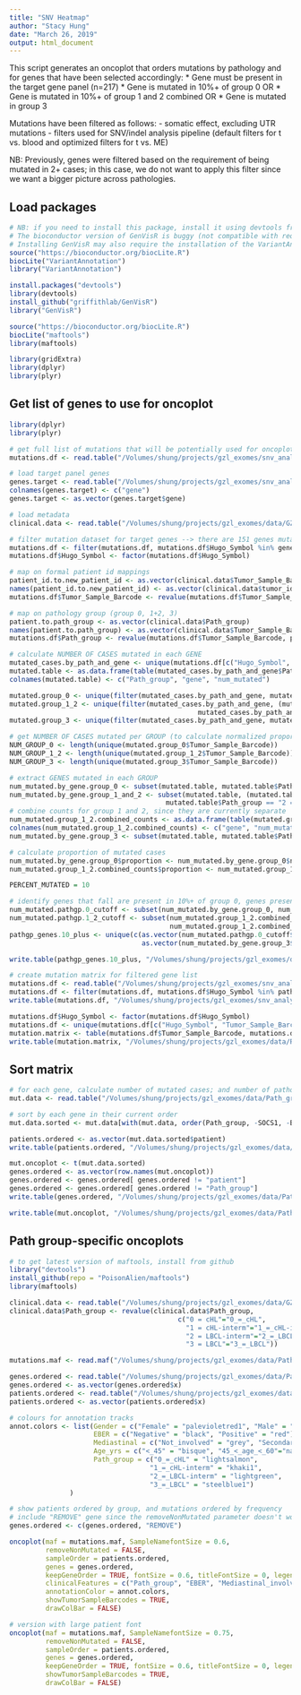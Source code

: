 ```yaml
---
title: "SNV Heatmap"
author: "Stacy Hung"
date: "March 26, 2019"
output: html_document
---
```


This script generates an oncoplot that orders mutations by pathology and for genes that have been selected accordingly:
  * Gene must be present in the target gene panel (n=217)
    * Gene is mutated in 10%+ of group 0 OR
    * Gene is mutated in 10%+ of group 1 and 2 combined OR
    * Gene is mutated in group 3
    
Mutations have been filtered as follows:
  - somatic effect, excluding UTR mutations
  - filters used for SNV/indel analysis pipeline (default filters for t vs. blood and optimized filters for t vs. ME)
  
NB: Previously, genes were filtered based on the requirement of being mutated in 2+ cases; in this case, we do not want to apply this filter since we want a bigger picture across pathologies.

## Load packages

```r
# NB: if you need to install this package, install it using devtools from the github source!!!
# The bioconductor version of GenVisR is buggy (not compatible with required libraries)
# Installing GenVisR may also require the installation of the VariantAnnotation pacakge (from bioconductor)
source("https://bioconductor.org/biocLite.R")
biocLite("VariantAnnotation")
library("VariantAnnotation")

install.packages("devtools")
library(devtools)
install_github("griffithlab/GenVisR")
library("GenVisR")

source("https://bioconductor.org/biocLite.R")
biocLite("maftools")
library(maftools)

library(gridExtra)
library(dplyr)
library(plyr)
```


## Get list of genes to use for oncoplot

```r
library(dplyr)
library(plyr)

# get full list of mutations that will be potentially used for oncoplot
mutations.df <- read.table("/Volumes/shung/projects/gzl_exomes/snv_analysis-20181127/snv_indel_datasets/maf/gzl_exomes-snvs_indels.maf", sep = "\t", header = TRUE)

# load target panel genes
genes.target <- read.table("/Volumes/shung/projects/gzl_exomes/snv_analysis-20181127/WES_data/target_genes.FINAL_217.txt", header = FALSE)
colnames(genes.target) <- c("gene")
genes.target <- as.vector(genes.target$gene)

# load metadata
clinical.data <- read.table("/Volumes/shung/projects/gzl_exomes/data/GZ_WES_cases-clinical_data.mapped.txt", sep = "\t", header = TRUE)

# filter mutation dataset for target genes --> there are 151 genes mutated that are also present on the target panel
mutations.df <- filter(mutations.df, mutations.df$Hugo_Symbol %in% genes.target)
mutations.df$Hugo_Symbol <- factor(mutations.df$Hugo_Symbol)

# map on formal patient id mappings
patient_id.to.new_patient_id <- as.vector(clinical.data$Tumor_Sample_Barcode)
names(patient_id.to.new_patient_id) <- as.vector(clinical.data$tumor_id2)
mutations.df$Tumor_Sample_Barcode <- revalue(mutations.df$Tumor_Sample_Barcode, patient_id.to.new_patient_id)

# map on pathology group (group 0, 1+2, 3)
patient.to.path_group <- as.vector(clinical.data$Path_group)
names(patient.to.path_group) <- as.vector(clinical.data$Tumor_Sample_Barcode)
mutations.df$Path_group <- revalue(mutations.df$Tumor_Sample_Barcode, patient.to.path_group)

# calculate NUMBER OF CASES mutated in each GENE
mutated_cases.by_path_and_gene <- unique(mutations.df[c("Hugo_Symbol", "Tumor_Sample_Barcode", "Path_group")])
mutated.table <- as.data.frame(table(mutated_cases.by_path_and_gene$Path_group, mutated_cases.by_path_and_gene$Hugo_Symbol))
colnames(mutated.table) <- c("Path_group", "gene", "num_mutated")

mutated.group_0 <- unique(filter(mutated_cases.by_path_and_gene, mutated_cases.by_path_and_gene$Path_group == "0 = cHL"))
mutated.group_1_2 <- unique(filter(mutated_cases.by_path_and_gene, (mutated_cases.by_path_and_gene$Path_group == "1 = cHL-interm" | 
                                               mutated_cases.by_path_and_gene$Path_group == "2 = LBCL-interm")))
mutated.group_3 <- unique(filter(mutated_cases.by_path_and_gene, mutated_cases.by_path_and_gene$Path_group == "3 = LBCL"))

# get NUMBER OF CASES mutated per GROUP (to calculate normalized proportions)
NUM_GROUP_0 <- length(unique(mutated.group_0$Tumor_Sample_Barcode))
NUM_GROUP_1_2 <- length(unique(mutated.group_1_2$Tumor_Sample_Barcode))
NUM_GROUP_3 <- length(unique(mutated.group_3$Tumor_Sample_Barcode))

# extract GENES mutated in each GROUP 
num_mutated.by_gene.group_0 <- subset(mutated.table, mutated.table$Path_group == "0 = cHL" & mutated.table$num_mutated > 0)
num_mutated.by_gene.group_1_and_2 <- subset(mutated.table, (mutated.table$Path_group == "1 = cHL-interm" | 
                                       mutated.table$Path_group == "2 = LBCL-interm") & mutated.table$num_mutated > 0)
# combine counts for group 1 and 2, since they are currently separate
num_mutated.group_1_2.combined_counts <- as.data.frame(table(mutated.group_1_2$Hugo_Symbol))
colnames(num_mutated.group_1_2.combined_counts) <- c("gene", "num_mutated")
num_mutated.by_gene.group_3 <- subset(mutated.table, mutated.table$Path_group == "3 = LBCL" & mutated.table$num_mutated > 0)

# calculate proportion of mutated cases
num_mutated.by_gene.group_0$proportion <- num_mutated.by_gene.group_0$num_mutated / NUM_GROUP_0*100
num_mutated.group_1_2.combined_counts$proportion <- num_mutated.group_1_2.combined_counts$num_mutated / NUM_GROUP_1_2*100

PERCENT_MUTATED = 10

# identify genes that fall are present in 10%+ of group 0, genes present in 10%+ of group 1+2, and all genes mutated in group 3
num_mutated.pathgp.0_cutoff <- subset(num_mutated.by_gene.group_0, num_mutated.by_gene.group_0$proportion >= PERCENT_MUTATED)
num_mutated.pathgp.1_2_cutoff <- subset(num_mutated.group_1_2.combined_counts, 
                                        num_mutated.group_1_2.combined_counts$proportion >= PERCENT_MUTATED)
pathgp_genes.10_plus <- unique(c(as.vector(num_mutated.pathgp.0_cutoff$gene),as.vector(num_mutated.pathgp.1_2_cutoff$gene),
                                 as.vector(num_mutated.by_gene.group_3$gene)))

write.table(pathgp_genes.10_plus, "/Volumes/shung/projects/gzl_exomes/data/Path_group_visualization/pathgp_genes.10_plus.txt", quote = FALSE, row.names = FALSE)

# create mutation matrix for filtered gene list
mutations.df <- read.table("/Volumes/shung/projects/gzl_exomes/snv_analysis-20181127/snv_indel_datasets/maf/gzl_exomes-snvs_indels.mutated_target_panel.maf", sep = "\t", header = TRUE, fill = TRUE)
mutations.df <- filter(mutations.df, mutations.df$Hugo_Symbol %in% pathgp_genes.10_plus)
write.table(mutations.df, "/Volumes/shung/projects/gzl_exomes/snv_analysis-20181127/snv_indel_datasets/maf/gzl_exomes-snvs_indels.filtered_path_group.maf", sep = "\t", quote = FALSE, row.names = FALSE)

mutations.df$Hugo_Symbol <- factor(mutations.df$Hugo_Symbol)
mutations.df <- unique(mutations.df[c("Hugo_Symbol", "Tumor_Sample_Barcode")])
mutation.matrix <- table(mutations.df$Tumor_Sample_Barcode, mutations.df$Hugo_Symbol)
write.table(mutation.matrix, "/Volumes/shung/projects/gzl_exomes/data/Path_group_visualization/mutation_matrix-path_groups_10+_freq_mutated.txt", sep = "\t", quote = FALSE)
```

## Sort matrix

```r
# for each gene, calculate number of mutated cases; and number of pathology group-specific cases
mut.data <- read.table("/Volumes/shung/projects/gzl_exomes/data/Path_group_visualization/mutation_matrix-path_groups_10+_freq_mutated.with_path_group_and_sums.txt", sep = "\t", header = TRUE)

# sort by each gene in their current order
mut.data.sorted <- mut.data[with(mut.data, order(Path_group, -SOCS1, -B2M, -GNA13, -LRRN3, -CSMD3, -CSF2RB, -ITPKB, -NCOR1, -ZNF217, -IRF2BP2, -ARID1A, -EGR1, -IRF4, - LMF2, -PRKDC, -RELN, - SPEN, -ABCA13, -ABCC6, -C2CD3, -CD58, - CISH, - KCNQ3, -MFHAS1, -MLL2, -NFKBIE, -RC3H2, -SIAH2 , -STAT6, -TNFAIP3, -WEE1, -DHX58, -GRIA4, -ABCD2, -ADAP1, -AMOT, - BCL2, - BRWD3, -GRIN3A, -HIST1H1B, -MAPK6, -MCL1, -MSH6, -SETD1B, -SHISA6, -SPSB4, -USP5, -XCR1, -DIAPH3, -ARID5B, -FLT4, -NLRP4, -TAB1, -HIST1H1E, -NFKBIB, -POU2AF1, -ATM, -SPOP)), ]

patients.ordered <- as.vector(mut.data.sorted$patient)
write.table(patients.ordered, "/Volumes/shung/projects/gzl_exomes/data/Path_group_visualization/patients.ordered.CURRENT.txt", sep = "\t", quote = FALSE)

mut.oncoplot <- t(mut.data.sorted)
genes.ordered <- as.vector(row.names(mut.oncoplot))
genes.ordered <- genes.ordered[ genes.ordered != "patient"]
genes.ordered <- genes.ordered[ genes.ordered != "Path_group"]
write.table(genes.ordered, "/Volumes/shung/projects/gzl_exomes/data/Path_group_visualization/genes.ordered.CURRENT.txt", sep = "\t", quote = FALSE)

write.table(mut.oncoplot, "/Volumes/shung/projects/gzl_exomes/data/Path_group_visualization/mutation_matrix-path_groups_10+_freq_mutated.oncoplot.txt", sep = "\t", quote = FALSE)

```

## Path group-specific oncoplots

```r
# to get latest version of maftools, install from github
library("devtools")
install_github(repo = "PoisonAlien/maftools")
library(maftools)

clinical.data <- read.table("/Volumes/shung/projects/gzl_exomes/data/GZ_WES_cases-clinical_data.with_updated_mediastinal_and_age.txt", sep = "\t", header = TRUE)
clinical.data$Path_group <- revalue(clinical.data$Path_group, 
                                          c("0 = cHL"="0_=_cHL",
                                            "1 = cHL-interm"="1_=_cHL-interm",
                                            "2 = LBCL-interm"="2_=_LBCL-interm",
                                            "3 = LBCL"="3_=_LBCL"))

mutations.maf <- read.maf("/Volumes/shung/projects/gzl_exomes/data/Path_group_visualization/gzl_exomes-snvs_indels.filtered_path_group.with_REMOVE_gene.maf", clinicalData = clinical.data)

genes.ordered <- read.table("/Volumes/shung/projects/gzl_exomes/data/Path_group_visualization/genes.ordered.CURRENT.txt")
genes.ordered <- as.vector(genes.ordered$x)
patients.ordered <- read.table("/Volumes/shung/projects/gzl_exomes/data/Path_group_visualization/patients.ordered.CURRENT.txt")
patients.ordered <- as.vector(patients.ordered$x)

# colours for annotation tracks
annot.colors <- list(Gender = c("Female" = "palevioletred1", "Male" = "royalblue1"),
                     EBER = c("Negative" = "black", "Positive" = "red"),
                     Mediastinal = c("Not_involved" = "grey", "Secondary" = "plum2", "Primary" = "purple"),
                     Age_yrs = c("<_45" = "bisque", "45_<_age_<_60"="navajowhite3", ">=_60" = "bisque4"),
                     Path_group = c("0_=_cHL" = "lightsalmon",
                                   "1_=_cHL-interm" = "khaki1",
                                   "2_=_LBCL-interm" = "lightgreen", 
                                   "3_=_LBCL" = "steelblue1")
               )

# show patients ordered by group, and mutations ordered by frequency
# include "REMOVE" gene since the removeNonMutated parameter doesn't work (i.e. doesn't show non-mutated case when FALSE)
genes.ordered <- c(genes.ordered, "REMOVE")

oncoplot(maf = mutations.maf, SampleNamefontSize = 0.6,
         removeNonMutated = FALSE,
         sampleOrder = patients.ordered,
         genes = genes.ordered, 
         keepGeneOrder = TRUE, fontSize = 0.6, titleFontSize = 0, legendFontSize = 1, annotationFontSize = 1,
         clinicalFeatures = c("Path_group", "EBER", "Mediastinal_involvement", "Gender", "Age_category"),
         annotationColor = annot.colors, 
         showTumorSampleBarcodes = TRUE,
         drawColBar = FALSE)

# version with large patient font
oncoplot(maf = mutations.maf, SampleNamefontSize = 0.75,
         removeNonMutated = FALSE,
         sampleOrder = patients.ordered, 
         genes = genes.ordered, 
         keepGeneOrder = TRUE, fontSize = 0.6, titleFontSize = 0, legendFontSize = 0, annotationFontSize = 0,
         showTumorSampleBarcodes = TRUE,
         drawColBar = FALSE)

```

